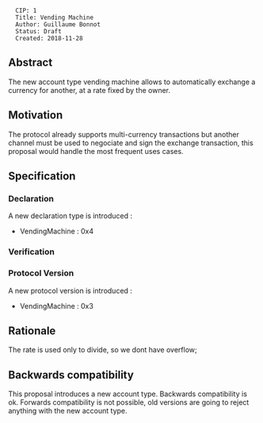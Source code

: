 <pre>
  CIP: 1
  Title: Vending Machine
  Author: Guillaume Bonnot
  Status: Draft
  Created: 2018-11-28
</pre>

==Abstract==
The new account type vending machine allows to automatically exchange a currency for another, at a rate fixed by the owner.

==Motivation==
The protocol already supports multi-currency transactions but another channel must be used to negociate and sign the exchange transaction, this proposal would handle the most frequent uses cases.

==Specification==

===Declaration===

A new declaration type is introduced :
* VendingMachine : 0x4


===Verification===

===Protocol Version===
A new protocol version is introduced :
* VendingMachine : 0x3

==Rationale==
The rate is used only to divide, so we dont have overflow;

==Backwards compatibility==
This proposal introduces a new account type.
Backwards compatibility is ok.
Forwards compatibility is not possible, old versions are going to reject anything with the new account type.
